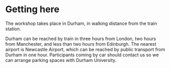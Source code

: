 # Getting here

The workshop takes place in Durham, in walking distance from the train station.

Durham can be reached by train in three hours from London, two hours from Manchester, and less than two hours from Edinburgh. The nearest airport is Newcastle Airport, which can be reached by public transport from Durham in one hour. Participants coming by car should contact us so we can arrange parking spaces with Durham University.

<!-- Insert site map, information on accomodation -->
